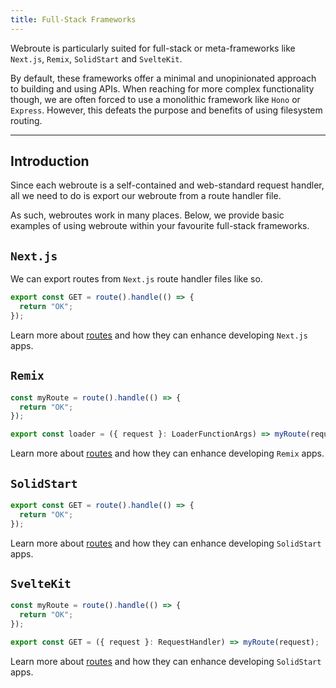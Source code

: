 ```yaml
---
title: Full-Stack Frameworks
---
```


Webroute is particularly suited for full-stack or meta-frameworks like `Next.js`, `Remix`, `SolidStart` and `SvelteKit`.

By default, these frameworks offer a minimal and unopinionated approach to building and using APIs. When reaching for more complex functionality though, we are often forced to use a monolithic framework like `Hono` or `Express`. However, this defeats the purpose and benefits of using filesystem routing.

---

## Introduction

Since each webroute is a self-contained and web-standard request
handler, all we need to do is export our webroute from a route handler
file.

As such, webroutes work in many places. Below, we provide basic examples of using webroute within your favourite full-stack frameworks.

## `Next.js`

We can export routes from `Next.js` route handler files like so.

```ts title="api/foo/route.ts"
export const GET = route().handle(() => {
  return "OK";
});
```

Learn more about [routes](/docs/building-apps/routes) and how they can enhance developing `Next.js` apps.

## `Remix`

```ts title="app/routes/my-route.ts"
const myRoute = route().handle(() => {
  return "OK";
});

export const loader = ({ request }: LoaderFunctionArgs) => myRoute(request);
```

Learn more about [routes](/docs/building-apps/routes) and how they can enhance developing `Remix` apps.

## `SolidStart`

```ts title="routes/api/foo.ts"
export const GET = route().handle(() => {
  return "OK";
});
```

Learn more about [routes](/docs/building-apps/routes) and how they can enhance developing `SolidStart` apps.

## `SvelteKit`

```ts title="src/routes/api/foo/+server.ts"
const myRoute = route().handle(() => {
  return "OK";
});

export const GET = ({ request }: RequestHandler) => myRoute(request);
```

Learn more about [routes](/docs/building-apps/routes) and how they can enhance developing `SolidStart` apps.
